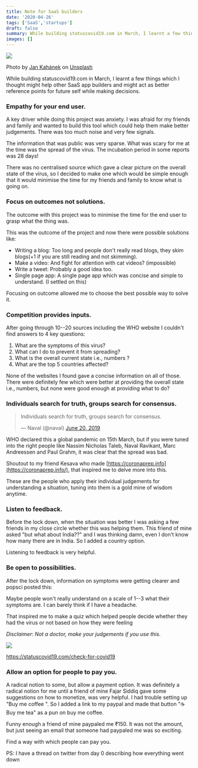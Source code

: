 ```yaml
---
title: Note for SaaS builders
date: '2020-04-26'
tags: ['SaaS','startups']
draft: false
summary: While building statuscovid19.com in March, I learnt a few things which I thought might help other SaaS app builders and might act as better reference points for future self while making decisions.
images: []
---
```

![](https://cdn-images-1.medium.com/max/800/0*PqthArr4mSFnJDww)

Photo by [Jan Kahánek](https://unsplash.com/@honza_kahanek?utm_source=medium&utm_medium=referral) on [Unsplash](https://unsplash.com?utm_source=medium&utm_medium=referral)

While building statuscovid19.com in March, I learnt a few things which I thought might help other SaaS app builders and might act as better reference points for future self while making decisions.

### Empathy for your end user.

A key driver while doing this project was anxiety. I was afraid for my friends and family and wanted to build this tool which could help them make better judgements. There was too much noise and very few signals.

The information that was public was very sparse. What was scary for me at the time was the spread of the virus. The incubation period in some reports was 28 days!

There was no centralised source which gave a clear picture on the overall state of the virus, so I decided to make one which would be simple enough that it would minimise the time for my friends and family to know what is going on.

### Focus on outcomes not solutions.

The outcome with this project was to minimise the time for the end user to grasp what the thing was.

This was the outcome of the project and now there were possible solutions like:

-   Writing a blog: Too long and people don't really read blogs, they skim blogs(+1 if you are still reading and not skimming).
-   Make a video: And fight for attention with cat videos? (impossible)
-   Write a tweet: Probably a good idea too.
-   Single page app: A single page app which was concise and simple to understand. (I settled on this)

Focusing on outcome allowed me to choose the best possible way to solve it.

### Competition provides inputs.

After going through 10--20 sources including the WHO website I couldn't find answers to 4 key questions:

1.  What are the symptoms of this virus?
2.  What can I do to prevent it from spreading?
3.  What is the overall current state i.e., numbers ?
4.  What are the top 5 countries affected?

None of the websites I found gave a concise information on all of those. There were definitely few which were better at providing the overall state i.e., numbers, but none were good enough at providing what to do?

### Individuals search for truth, groups search for consensus.

<blockquote class="twitter-tweet"><p lang="en" dir="ltr">Individuals search for truth, groups search for consensus.</p>&mdash; Naval (@naval) <a href="https://twitter.com/naval/status/1141844787705741312?ref_src=twsrc%5Etfw">June 20, 2019</a></blockquote> <script async src="https://platform.twitter.com/widgets.js" charset="utf-8"></script>

WHO declared this a global pandemic on 15th March, but if you were tuned into the right people like Nassim Nicholas Taleb, Naval Ravikant, Marc Andreessen and Paul Grahm, it was clear that the spread was bad.

Shoutout to my friend Kesava who made [https://coronaprep.info](https://coronaprep.info/), that inspired me to delve more into this.

These are the people who apply their individual judgements for understanding a situation, tuning into them is a gold mine of wisdom anytime.

### Listen to feedback.

Before the lock down, when the situation was better I was asking a few friends in my close circle whether this was helping them. This friend of mine asked "but what about India??" and I was thinking damn, even I don't know how many there are in India. So I added a country option.

Listening to feedback is very helpful.

### Be open to possibilities.

After the lock down, information on symptoms were getting clearer and popsci posted this:

Maybe people won't really understand on a scale of 1--3 what their symptoms are. I can barely think if I have a headache.

That inspired me to make a quiz which helped people decide whether they had the virus or not based on how they were feeling

*Disclaimer: Not a doctor, make your judgements if you use this.*

![](https://cdn-images-1.medium.com/max/800/1*I2yvjEaxE3w_52mnLh8VGw.png)

https://statuscovid19.com/check-for-covid19

### Allow an option for people to pay you.

A radical notion to some, but allow a payment option. It was definitely a radical notion for me until a friend of mine Fajar Siddiq gave some suggestions on how to monetize, was very helpful. I had trouble setting up "Buy me coffee ". So I added a link to my paypal and made that button "☕ Buy me tea" as a pun on buy me coffee.

Funny enough a friend of mine paypaled me ₹150. It was not the amount, but just seeing an email that someone had paypaled me was so exciting.

Find a way with which people can pay you.

PS: I have a thread on twitter from day 0 describing how everything went down